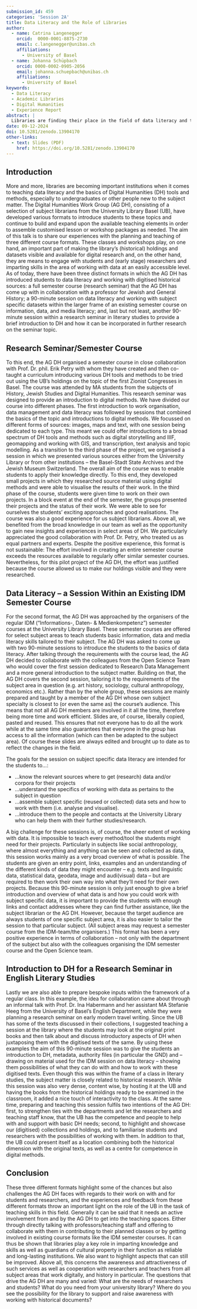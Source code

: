 ```yaml
---
submission_id: 459
categories: 'Session 2A'
title: Data Literacy and the Role of Libraries
author:
  - name: Catrina Langenegger
    orcid:  0000-0001-8875-2730
    email: c.langenegger@unibas.ch
    affiliations:
      - University of Basel
  - name: Johanna Schüpbach
    orcid: 0000-0002-0905-2056
    email: johanna.schuepbach@unibas.ch
    affiliations:
      - University of Basel  
keywords:
  - Data Literacy
  - Academic Libraries
  - Digital Humanities
  - Experience Report
abstract: |
  Libraries are finding their place in the field of data literacy and the opportunities as well as challenges of supporting students and researchers in the field of Digital Humanities. Key aspects of this development are research data management, repositories, libraries as suppliers of data sets, digitisation and more. Over the past few years, the library has undertaken steps to actively bring itself into teaching and facilitate the basics of working with digital sources. The talk shares three experience reports of such endeavours undertaken by subject librarians of the Digital Humanities Work Group (AG DH) at the University Library Basel (UB).
date: 09-12-2024
doi: 10.5281/zenodo.13904170
other-links:
  - text: Slides (PDF)
    href: https://doi.org/10.5281/zenodo.13904170
---
```


## Introduction

More and more, libraries are becoming important institutions when it comes to teaching data literacy and the basics of Digital Humanities (DH) tools and methods, especially to undergraduates or other people new to the subject matter. The Digital Humanities Work Group (AG DH), consisting of a selection of subject librarians from the University Library Basel (UB), have developed various formats to introduce students to these topics and continue to build and expand upon the available teaching elements in order to assemble customised lesson or workshop packages as needed. The aim of this talk is to share our experiences with the planning and teaching of three different course formats. These classes and workshops play, on one hand, an important part of making the library's (historical) holdings and datasets visible and available for digital research and, on the other hand, they are means to engage with students and (early stage) researchers and imparting skills in the area of working with data at an easily accessible level.
As of today, there have been three distinct formats in which the AG DH has introduced students to data literacy and working with digitised historical sources: a full semester course (research seminar) that the AG DH has come up with in collaboration with a professor for Jewish and General History; a 90-minute session on data literacy and working with subject specific datasets within the larger frame of an existing semester course on information, data, and media literacy; and, last but not least, another 90-minute session within a research seminar in literary studies to provide a brief introduction to DH and how it can be incorporated in further research on the seminar topic.

## Research Seminar/Semester Course

To this end, the AG DH organised a semester course in close collaboration with Prof. Dr. phil. Erik Petry with whom they have created and then co-taught a curriculum introducing various DH tools and methods to be tried out using the UB's holdings on the topic of the first Zionist Congresses in Basel. The course was attended by MA students from the subjects of History, Jewish Studies and Digital Humanities. This research seminar was designed to provide an introduction to digital methods.
We have divided our course into different phases. The first introduction to work organisation, data management and data literacy was followed by sessions that combined the basics of the topic and introductions to digital methods. We focussed on different forms of sources: images, maps and text, with one session being dedicated to each type. This meant we could offer introductions to a broad spectrum of DH tools and methods such as digital storytelling and IIIF, geomapping and working with GIS, and transcription, text analysis and topic modelling. As a transition to the third phase of the project, we organised a session in which we presented various sources either from the University Library or from other institutions – the Basel-Stadt State Archives and the Jewish Museum Switzerland. The overall aim of the course was to enable students to apply their knowledge directly. To this end, they developed small projects in which they researched source material using digital methods and were able to visualise the results of their work. In the third phase of the course, students were given time to work on their own projects. In a block event at the end of the semester, the groups presented their projects and the status of their work. We were able to see for ourselves the students’ exciting approaches and good realisations.
The course was also a good experience for us subject librarians. Above all, we benefited from the broad knowledge in our team as well as the opportunity to gain new insights and experiences in select areas of DH. We particularly appreciated the good collaboration with Prof. Dr. Petry, who treated us as equal partners and experts. Despite the positive experience, this format is not sustainable: The effort involved in creating an entire semester course exceeds the resources available to regularly offer similar semester courses. Nevertheless, for this pilot project of the AG DH, the effort was justified because the course allowed us to make our holdings visible and they were researched.

## Data Literacy – a Session Within an Existing IDM Semester Course

For the second format, the AG DH was approached by the organisers of the regular IDM (“Informations-, Daten- & Medienkompetenz”) semester courses at the University Library Basel. These semester courses are offered for select subject areas to teach students basic information, data and media literacy skills tailored to their subject. The AG DH was asked to come up with two 90-minute sessions to introduce the students to the basics of data literacy. After talking through the requirements with the course lead, the AG DH decided to collaborate with the colleagues from the Open Science Team who would cover the first session dedicated to Research Data Management and a more general introduction to the subject matter. Building on that, the AG DH covers the second session, tailoring it to the requirements of the subject area in question (e.g. art history, sociology, cultural anthropology, economics etc.). Rather than by the whole group, these sessions are mainly prepared and taught by a member of the AG DH whose own subject specialty is closest to (or even the same as) the course’s audience. This means that not all AG DH members are involved in it all the time, therefore being more time and work efficient. Slides are, of course, liberally copied, pasted and reused. This ensures that not everyone has to do all the work while at the same time also guarantees that everyone in the group has access to all the information (which can then be adapted to the subject area). Of course these slides are always edited and brought up to date as to reflect the changes in the field.

The goals for the session on subject specific data literacy are intended for the students to…:

* …know the relevant sources where to get (research) data and/or corpora for their projects
* …understand the specifics of working with data as pertains to the subject in question
* …assemble subject specific (reused or collected) data sets and how to work with them (i.e. analyse and visualise).
* …introduce them to the people and contacts at the University Library who can help them with their further studies/research.

A big challenge for these sessions is, of course, the sheer extent of working with data. It is impossible to teach every method/tool the students might need for their projects. Particularly in subjects like social anthropology, where almost everything and anything can be seen and collected as data, this session works mainly as a very broad overview of what is possible. The students are given an entry point, links, examples and an understanding of the different kinds of data they might encounter – e.g. texts and linguistic data, statistical data, geodata, image and audi(visual) data – but are required to then work their own way into what they’ll need for their own projects.
Because this 90-minute session is only just enough to give a brief introduction and overview of what data is and how you could work with subject specific data, it is important to provide the students with enough links and contact addresses where they can find further assistance, like the subject librarian or the AG DH. However, because the target audience are always students of one specific subject area, it is also easier to tailor the session to that particular subject. (All subject areas may request a semester course from the IDM-team/the organisers.)
This format has been a very positive experience in terms of collaboration – not only with the department of the subject but also with the colleagues organising the IDM semester course and the Open Science team.

## Introduction to DH for a Research Seminar in English Literary Studies

Lastly we are also able to prepare bespoke inputs within the framework of a regular class. In this example, the idea for collaboration came about through an informal talk with Prof. Dr. Ina Habermann and her assistant MA Stefanie Heeg from the University of Basel’s English Department, while they were planning a research seminar on early modern travel writing. Since the UB has some of the texts discussed in their collections, I suggested teaching a session at the library where the students may look at the original print books and then talk about and discuss introductory aspects of DH when juxtaposing them with the digitised texts of the same. By using these examples the aim of this 90-minute session was to give the students an introduction to DH, metadata, authority files (in particular the GND) and – drawing on material used for the IDM session on data literacy – showing them possibilities of what they can do with and how to work with these digitised texts. Even though this was within the frame of a class in literary studies, the subject matter is closely related to historical research.
While this session was also very dense, content wise, by hosting it at the UB and having the books from the historical holdings ready to be examined in the classroom, it added a nice touch of interactivity to the class. At the same time, preparing and teaching this session fulfils two intentions of the AG DH: first, to strengthen ties with the departments and let the researchers and teaching staff know, that the UB has the competence and people to help with and support with basic DH needs; second, to highlight and showcase our (digitised) collections and holdings, and to familiarise students and researchers with the possibilities of working with them. In addition to that, the UB could present itself as a location combining both the historical dimension with the original texts, as well as a centre for competence in digital methods.

## Conclusion

These three different formats highlight some of the chances but also challenges the AG DH faces with regards to their work on with and for students and researchers, and the experiences and feedback from these different formats throw an important light on the role of the UB in the task of teaching skills in this field.
Generally it can be said that it needs an active involvement from and by the AG DH to get into the teaching spaces. Either through directly talking with professors/teaching staff and offering to collaborate with them in contributing to their planned classes or by getting involved in existing course formats like the IDM semester courses.
It can thus be shown that libraries play a key role in imparting knowledge and skills as well as guardians of cultural property in their function as reliable and long-lasting institutions. We also want to highlight aspects that can still be improved. Above all, this concerns the awareness and attractiveness of such services as well as cooperation with researchers and teachers from all subject areas that work digitally, and history in particular.
The questions that drive the AG DH are many and varied: What are the needs of researchers and students? What do you need from your university library? Where do you see the possibility for the library to support and raise awareness with working with historical documents?
